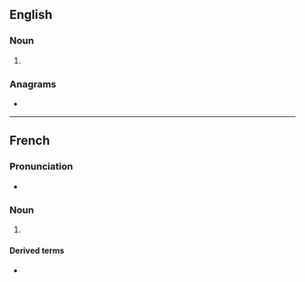 ==English==

===Noun===
{{en-noun}}

# {{alternative form of|abime|lang=en}}

===Anagrams===
* {{anagrams|en|Mabey|beamy|embay|maybe}}

----

==French==

===Pronunciation===
* {{fr-IPA}}

===Noun===
{{fr-noun|m}}

# {{lb|fr|archaic}} {{alternative form of|abîme|lang=fr}}

====Derived terms====
* {{l|fr|en abyme}}
